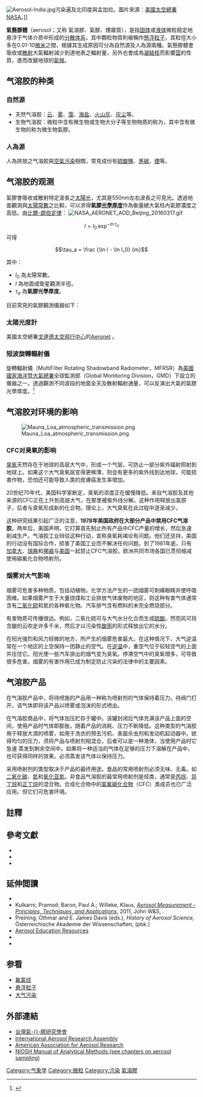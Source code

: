 {{expand|time=2016-01-16T16:18:35+00:00}}
{{不是|懸浮粒子}}
[[File:Aerosol-India.jpg|thumb]]污染遍及北印度與孟加拉。圖片來源：[https://web.archive.org/web/20061030164110/http://visibleearth.nasa.gov/ 美國太空總署NASA]。]]

'''氣懸膠體'''（aerosol；又称 氣溶膠、氣膠、煙霧質），是指[[固体|固体]]或[[液体|液体]]微粒稳定地悬浮于气体介质中形成的[[分散体系|分散体系]]，其中顆粒物質則被稱作[[懸浮粒子|懸浮粒子]]，其粒徑大小多在0.01-10[[微米|微米]]之間，根據其生成原因可分為自然源及人為源兩種。氣懸膠體會吸收或[[散射|散射]]大氣輻射減少到達地表之輻射量，另外也會成為[[云凝结核|凝結核]]而影響[[雲|雲]]的性質，進而改變地球的[[氣候|氣候]]。

== 气溶胶的种类 ==
=== 自然源 ===
*天然气溶胶：[[云|云]]、[[雾|雾]]、[[霭|霭]]、[[海盐|海盐]]、[[火山灰|火山灰]]、[[灰塵|灰尘]]等。
*生物气溶胶：微粒中含有微生物或生物大分子等生物物质的称为{{link-en|生物氣膠|Bioaerosol}}，其中含有微生物的称为微生物氣膠。

=== 人為源 ===
人為排放之气溶胶與[[空氣污染|空氣污染]]相關，常見成份有[[硫酸鹽|硫酸鹽]]、[[黑碳|黑碳]]、[[煙|煙]]等。

== 气溶胶的观测 ==
氣膠會吸收或散射特定波長之[[太陽光|太陽光]]，尤其是550nm左右波長之可見光。透過地面觀測與[[太陽常數|太陽常數]]之比較，可以求得'''氣膠[[光學厚度|光學厚度]]'''作為衡量總大氣柱內氣膠濃度之高低。由[[比爾-朗伯定律|比爾-朗伯定律]]：
[[Image:NASA_AERONET_AOD_Beijing_20160317.gif|thumb]]
:<math>I = I_0 \, \exp^{ -m \, \tau_a} </math>
可得
:<math>\tau_a = \frac {\ln I - \ln I_0} {m} </math>

其中：
*<math>I_0</math> 為太陽常數。
*<math>I</math> 為地面或衛星觀測半徑。
*<math>\tau_a</math> 為'''氣膠光學厚度'''。

目前常見的氣膠觀測儀器如下：
=== 太陽光度計 ===
美國太空總署[[戈達德太空飛行中心|戈達德太空飛行中心]]的[http://aeronet.gsfc.nasa.gov/ Aeronet] {{Wayback|url=http://aeronet.gsfc.nasa.gov/ |date=20070501112807 }}。

=== 短波旋轉輻射儀 ===
旋轉輻射儀（MultiFilter Rotating Shadowband Radiometer，MFRSR）為[[美國國家海洋暨大氣總署|美國國家海洋暨大氣總署]]全球監測部（Global Monitoring Division，GMD）下設立的儀器之一。透過觀測不同波段的地面全天及散射輻射通量，可以反演出大氣的氣膠光學厚度。<ref>{{cite web | title=ESRL Global Monitoring Division | url=http://www.esrl.noaa.gov/gmd/grad/surfrad/aod/ | accessdate=2016-01-16 | archive-date=2016-01-14 | archive-url=https://web.archive.org/web/20160114174702/http://www.esrl.noaa.gov/gmd/grad/surfrad/aod/ | dead-url=no }}</ref>

== 气溶胶对环境的影响 ==
[[File:Mauna_Loa_atmospheric_transmission.png|thumb]]
=== CFC对臭氧的影响 ===
[[臭氧|臭氧]]天然存在于地球的高层大气中，形成一个气层，可防止一部分紫外辐射照射到地球上。如果这个大气臭氧层变得更稀薄，则会有更多的紫外线到达地球，可能损害作物，恐怕还可能导致人类的皮膚癌发生率增加。

20世纪70年代，美国科学家断定，臭氧的浓度正在缓慢降低。来自气溶胶及其他来源的CFC正在上升到高层大气，在那里被紫外线分解。这种作用释放出氯原子，后者与臭氧形成新的化合物。理论上，大气臭氧在此过程中逐渐减少。

这种研究结果引起广泛的注意，'''1978年美国政府在大部分产品中禁用CFC气溶胶'''。两年后，美国声明，它打算首先制止所有产品中CFC产量的增长，然后急速削减生产。气溶胶工业辩驳这种行动，宣称臭氧耗竭论有问题。他们还坚持，美国的行动没有国际合作，损害了美国工业而不解决任何问题。到了1981年底，只有[[加拿大|加拿大]]、[[瑞典|瑞典]]和[[挪威|挪威]]与[[美国|美国]]一起禁止CFC气溶胶。欧洲共同市场各国已贯彻缩减使用碳氟化合物喷射剂。

=== 烟雾对大气影响 ===
烟雾可危害多种物质，包括动植物。化学方法产生的一团烟雾可刺痛眼睛并使呼吸困难。如果烟雾产生于大量烧煤和工业排放气体废物的地区，则这种有害气体通常含有[[二氧化硫|二氧化硫]]和氮的各种氧化物。汽车排气含有燃料的未完全燃烧部分。

有害物质可传播很远。例如，二氧化硫可与大气水分化合而生成[[硫酸|硫酸]]。然而风可将含酸的云吹走许多千米，然后才以污染性[[酸雨|酸雨]]的形式释放出它的水分。

在阳光强烈和风力轻微的地方，所产生的烟雾危害最大。在这种情况下，大气逆温常在一个地区的上空保持一团静止的空气。在[[逆温|逆温]]中，重空气位于较轻空气的上面并压住它。阳光使一些汽车排出的烟气变为臭氧。停滞空气中的臭氧增多，可导致很多危害。烟雾的有害作用已成为制定防止污染的法律中的主要因素。

== 气溶胶产品 ==
在气溶胶产品中，将待喷施的产品用一种称为喷射剂的气体保持着压力。待阀门打开，该气体即将该产品以喷雾或泡沫的形式喷出。

在气溶胶商品中，将气体加压贮存于罐中。该罐封闭后气体充满该产品上面的空间，使用产品时气体即膨胀。随着产品的消耗、压力不断降低。这种类型的气溶胶用于释放大滴的喷雾，如用于洗衣的预去污机、表面杀虫剂和发动机起动器中。欲得均匀的压力，须将产品与喷射剂相混合，后者可以是一种液体，当使用产品时它急速 蒸发到剩余空间中。如果将一种适当的气体在足够的压力下溶解在产品中，也可获得同样的效果。必须蒸发该气体以保持压力。

采用喷射剂的类型取决于产品的最终用途。食品的常用喷射剂必须无味、无毒。如[[二氧化碳|二氧化碳]]、[[氮|氮]]和[[氧化亚氮|氧化亚氮]]。非食品气溶胶的最常用喷射剂是烃类，通常是[[丙烷|丙烷]]、[[异丁烷|异丁烷]]和[[正丁烷|正丁烷]]的混合物。合成化合物中的[[氯氟碳化合物|氯氟碳化合物]]（CFC）类成员也已广泛应用。但它们可危害环境。

==註釋==
{{reflist}}

==參考文獻==
{{refbegin|2}}
* {{cite book | last = Colbeck | first = Ian, Mihalis Lazaridis (editors) | title =Aerosol Science: Technology and Applications| publisher = John Wiley & Sons - Science | date = 2014 | isbn = 978-1-119-97792-6}}
* {{cite book | last = Hinds | first = William C. | title = Aerosol Technology | publisher = Wiley - Interscience | edition = 2nd | date = 1999 | isbn = 978-0-471-19410-1}}
* {{cite book | last = Hidy | first = George M. | title = Aerosols, An Industrial and Environmental Science | url = https://archive.org/details/aerosolsindustri0000hidy | publisher = Academic Press, Inc. | date = 1984 | isbn = 978-0-12-412336-6}}
{{refend}}

==延伸閲讀==
{{refbegin|2}}
* {{cite book | last = Friedlander | first = Sheldon K. | title = Smoke, Dust and Haze | edition = 2e | date = 2000 | isbn =978-0-19-512999-1 }}
* Kulkarni, Pramod; Baron, Paul A.; Willeke, Klaus, [http://www.knovel.com/web/portal/browse/display?_EXT_KNOVEL_DISPLAY_bookid=1080 ''Aerosol Measurement - Principles, Techniques, and Applications,''] {{Wayback|url=http://www.knovel.com/web/portal/browse/display?_EXT_KNOVEL_DISPLAY_bookid=1080 |date=20120314015942 }} 2011, John W&S, {{ISBN|978-0-470-38741-2}}.
* Preining, Othmar and E. James Davis (eds.), ''History of Aerosol Science,'' Österreichische Akademie der Wissenschaften, {{ISBN|3-7001-2915-7}} (pbk.)
* [https://web.archive.org/web/20141203005212/http://www.aerosols.wustl.edu/aaqrl/AerosolEducation.aspx Aerosol Education Resources]
*{{cite book | last = Pruppacher | first = H. R. |author2= J. D. Klett | title = Microphysics of Clouds and Precipitation | edition = 2nd | publisher = Springer | isbn = 978-0-7923-4409-4 | date = 1996-12-31 }}
*{{cite book | last = Seinfeld | first = John | author2 = Spyros Pandis | title = Atmospheric Chemistry and Physics: From Air Pollution to Climate Change | edition = 2nd | publisher = John Wiley & Sons, Inc. | date = 1998 | location = Hoboken, New Jersey | isbn = 978-0-471-17816-3 | url = https://archive.org/details/atmosphericchemi0000sein }}
{{refend}}

== 参看 ==
*[[氟氯烃|氟氯烃]]
*[[悬浮粒子|悬浮粒子]]
*[[大气污染|大气污染]]

== 外部連結 ==
*[http://www.taar.org.tw/ 台灣氣-{}-膠研究學會] {{Wayback|url=http://www.taar.org.tw/ |date=20160118222848 }}
* [http://www.iara.org/index.html International Aerosol Research Assembly] {{Wayback|url=http://www.iara.org/index.html |date=20200121010501 }}
* [http://www.aaar.org American Association for Aerosol Research] {{Wayback|url=http://www.aaar.org/ |date=20200822045514 }}
* [https://www.cdc.gov/niosh/nmam/chapters.html NIOSH Manual of Analytical Methods (see chapters on aerosol sampling)] {{Wayback|url=https://www.cdc.gov/niosh/nmam/chapters.html |date=20200409131319 }}

{{污染|state=autocollapse}}

[[Category:气象学|Category:气象学]]
[[Category:微粒|Category:微粒]]
[[Category:污染|Category:污染]]
[[Category:氣溶膠|]]